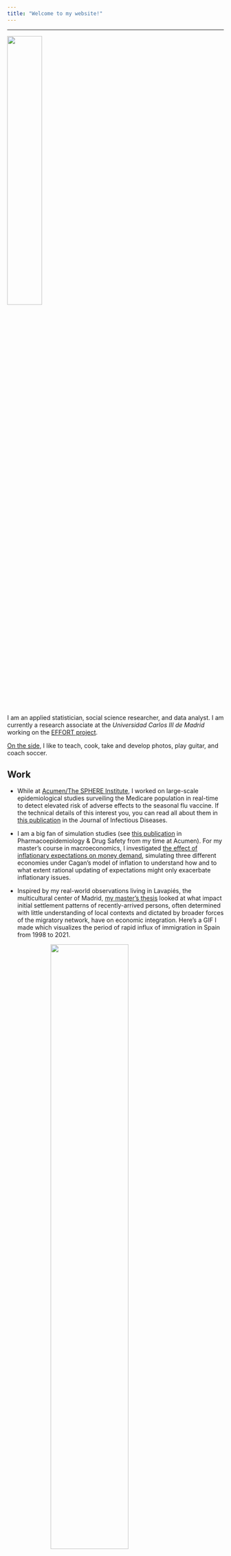 ```yaml
---
title: "Welcome to my website!"
---
```


---------------------------------------

<img src="files/madeline-2.jpg" style="width:40%" style="display: block; margin: 0 auto">

I am an applied statistician, social science researcher, and data analyst. I am currently a research associate at the *Universidad Carlos III de Madrid* working on the [EFFORT project](https://www.effort-project.eu/).

[On the side](on_the_side.html), I like to teach, cook, take and develop photos, play guitar, and coach soccer.  

## Work

- While at [Acumen/The SPHERE Institute](https://www.acumenllc.com/), I worked on large-scale epidemiological studies surveiling the Medicare population in real-time to detect elevated risk of adverse effects to the seasonal flu vaccine. If the technical details of this interest you, you can read all about them in [this publication](https://doi.org/10.1093/infdis/jiaa543) in the Journal of Infectious Diseases.

- I am a big fan of simulation studies (see [this publication](https://doi.org/10.1002/pds.4807) in Pharmacoepidemiology & Drug Safety from my time at Acumen). For my master's course in macroeconomics, I investigated [the effect of inflationary expectations on money demand](https://rpubs.com/madelineswarr/911232), simulating three different economies under Cagan's model of inflation to understand how and to what extent rational updating of expectations might only exacerbate inflationary issues.

- Inspired by my real-world observations living in Lavapiés, the multicultural center of Madrid, [my master's thesis](masters_thesis.html) looked at what impact initial settlement patterns of recently-arrived persons, often determined with little understanding of local contexts and dictated by broader forces of the migratory network, have on economic integration. Here's a GIF I made which visualizes the period of rapid influx of immigration in Spain from 1998 to 2021.

<img src="files/ethnic_density_anim.gif?raw=true" width="60%" style="display: block; margin: 0 auto"/>

- The EFFORT project uses experimental data collected from a large sample of fifth graders in Madrid and Berlin to assess the effects of social, economic, and motivational contexts on executive functioning. Watch me presenting the work I've done looking at gender effects [here](https://youtu.be/kkl-3iRxezs?si=unubnITj7J2767kM&t=2235). Our final results from this work can be found in [this publication](https://doi.org/10.1016/j.lindif.2024.102494) in Learning and Individual Differences.
